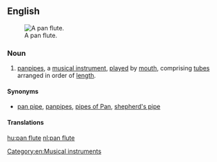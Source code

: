 ==English==
{{wikipedia}}
[[File:Panpipe (PSF).png|thumb|A pan flute.]]

===Noun===
{{en-noun|sg=[[pan]] [[flute]]}}

# [[panpipes]], a [[musical instrument]], [[play]]ed by [[mouth]], comprising [[tube]]s arranged in order of [[length]].

====Synonyms====
* [[pan pipe]], [[panpipes]], [[pipes of Pan]], [[shepherd's pipe]]

====Translations====
{{trans-see|panpipes}}

[[Category:en:Musical instruments]]

[[hu:pan flute]]
[[nl:pan flute]]